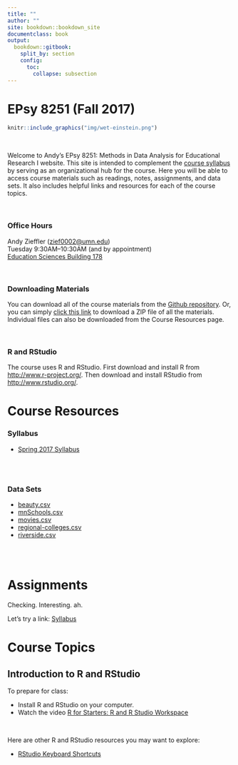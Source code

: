 ```yaml
---
title: ""
author: ""
site: bookdown::bookdown_site
documentclass: book
output: 
  bookdown::gitbook:
    split_by: section
    config:
      toc:
        collapse: subsection
---
```




# EPsy 8251 (Fall 2017) {-}


```r
knitr::include_graphics("img/wet-einstein.png")
```

<br />

Welcome to Andy's EPsy 8251: Methods in Data Analysis for Educational Research I website. This site is intended to complement the [course syllabus]((https://github.com/zief0002/epsy-8251/blob/master/s17-8251-syllabus.pdf?raw=true)) by serving as an organizational hub for the course. Here you will be able to access course materials such as readings, notes, assignments, and data sets. It also includes helpful links and resources for each of the course topics.

<br />

### Office Hours {-}

Andy Zieffler ([zief0002@umn.edu](mailto:zief0002@umn.edu?Subject=EPsy%208251)) <br />
Tuesday 9:30AM&ndash;10:30AM (and by appointment) <br />
[Education Sciences Building 178](http://campusmaps.umn.edu/education-sciences-building)

<br />

### Downloading Materials {-}

You can download all of the course materials from the [Github repository](https://github.com/zief0002/epsy-8251/). Or, you can simply [click this link](https://github.com/zief0002/epsy-8251/archive/master.zip) to download a ZIP file of all the materials. Individual files can also be downloaded from the Course Resources page. 

<br />

### R and RStudio {-}

The course uses R and RStudio. First download and install R from [http://www.r-project.org/](http://www.r-project.org/). Then download and install RStudio from [http://www.rstudio.org/](http://www.rstudio.org/).



# Course Resources {-}


### Syllabus {-}

- [Spring 2017 Syllabus](https://github.com/zief0002/epsy-8251/blob/master/s17-8251-syllabus.pdf?raw=true)


<br /><br />

### Data Sets {-}

- [beauty.csv](https://github.com/zief0002/epsy-8251/blob/master/data/beauty.csv?raw=true)
- [mnSchools.csv](https://github.com/zief0002/epsy-8251/blob/master/data/mnSchools.csv?raw=true)
- [movies.csv](https://github.com/zief0002/epsy-8251/blob/master/data/movies.csv?raw=true)
- [regional-colleges.csv](https://github.com/zief0002/epsy-8251/blob/master/data/regional-colleges.csv?raw=true)
- [riverside.csv](https://github.com/zief0002/epsy-8251/blob/master/data/riverside.csv?raw=true)


<br /><br />

# Assignments {-}

Checking. Interesting. ah.

Let's try a link: [Syllabus](https://github.com/zief0002/epsy-8251/blob/master/F16-8251-Syllabus-Section-01.pdf?raw=true)




# Course Topics {-}


## Introduction to R and RStudio {-}

To prepare for class:

- Install R and RStudio on your computer.
- Watch the video [R for Starters: R and R Studio Workspace](https://www.youtube.com/watch?v=uKyQyfenfvM)

<br />

Here are other R and RStudio resources you may want to explore:

- [RStudio Keyboard Shortcuts](https://support.rstudio.com/hc/en-us/articles/200711853-Keyboard-Shortcuts)

